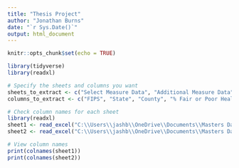 ---
title: "Thesis Project"
author: "Jonathan Burns"
date: "`r Sys.Date()`"
output: html_document
---

```{r setup, include=FALSE}
knitr::opts_chunk$set(echo = TRUE)

```

```{r message=TRUE, warning=FALSE}
library(tidyverse)
library(readxl)
```


```{r}
# Specify the sheets and columns you want
sheets_to_extract <- c("Select Measure Data", "Additional Measure Data")
columns_to_extract <- c("FIPS", "State", "County", "% Fair or Poor Health", "Food Environment Index", "% Uninsured", "% Completed High School", "% Unemployed", "% Some College", "% Children in Poverty", "% Children in Single-Parent Households", "% Severe Housing Problems", "% Food Insecure", "% Limited Access to Healthy Foods", "% Uninsured Children", "% Uninsured Adults", "% Disconnected Youth", "% Enrolled in Free or Reduced Lunch", "% Households with Severe Cost Burden", "% Rural", "% Not Proficient in English")

```

```{r message=FALSE, warning=FALSE}
# Check column names for each sheet
library(readxl)
sheet1 <- read_excel("C:\\Users\\jashb\\OneDrive\\Documents\\Masters Data Science\\Spring 2025\\DATA 698\\Masters Project\\DATA\\2024 County Health Rankings New York Data - v2.xlsx", sheet = "Select Measure Data")
sheet2 <- read_excel("C:\\Users\\jashb\\OneDrive\\Documents\\Masters Data Science\\Spring 2025\\DATA 698\\Masters Project\\DATA\\2024 County Health Rankings New York Data - v2.xlsx", sheet = "Additional Measure Data")

# View column names
print(colnames(sheet1))
print(colnames(sheet2))
```

```{r}

```

